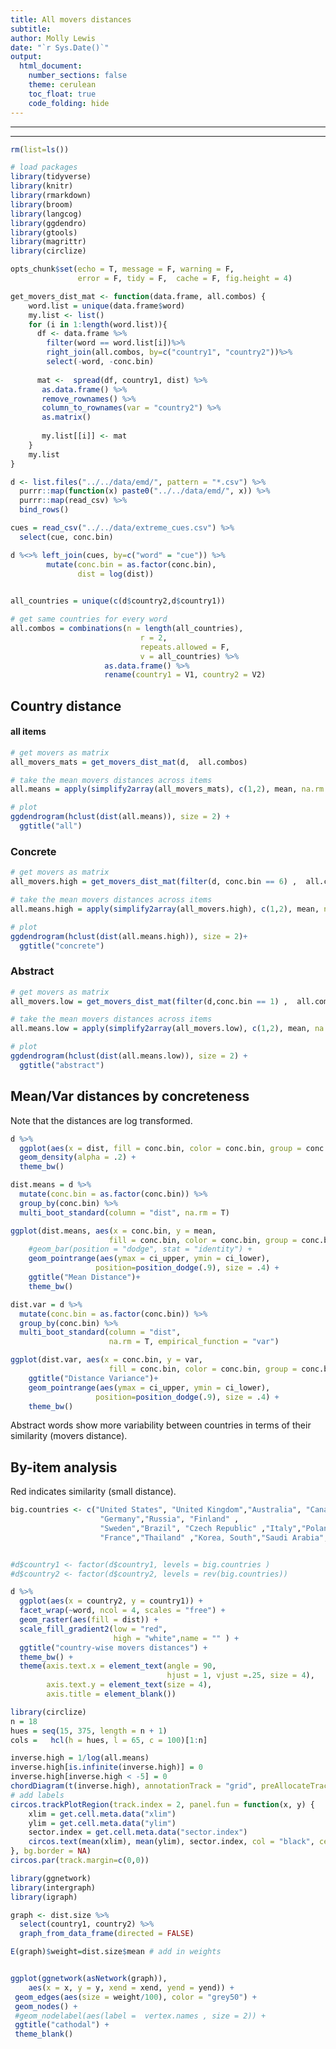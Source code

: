 ```yaml
---
title: All movers distances 
subtitle: 
author: Molly Lewis 
date: "`r Sys.Date()`"
output: 
  html_document:
    number_sections: false
    theme: cerulean
    toc_float: true
    code_folding: hide
---
```

  
******
******

```r
rm(list=ls())

# load packages
library(tidyverse) 
library(knitr)
library(rmarkdown)
library(broom)
library(langcog)
library(ggdendro)
library(gtools)
library(magrittr)
library(circlize)

opts_chunk$set(echo = T, message = F, warning = F, 
               error = F, tidy = F,  cache = F, fig.height = 4)

get_movers_dist_mat <- function(data.frame, all.combos) {
    word.list = unique(data.frame$word)
    my.list <- list()
    for (i in 1:length(word.list)){
      df <- data.frame %>%
        filter(word == word.list[i])%>%
        right_join(all.combos, by=c("country1", "country2"))%>%
        select(-word, -conc.bin)
    
      mat <-  spread(df, country1, dist) %>%
       as.data.frame() %>%
       remove_rownames() %>%
       column_to_rownames(var = "country2") %>%
       as.matrix()
      
       my.list[[i]] <- mat
    }
    my.list
}
```  

```r
d <- list.files("../../data/emd/", pattern = "*.csv") %>%
  purrr::map(function(x) paste0("../../data/emd/", x)) %>% 
  purrr::map(read_csv) %>% 
  bind_rows() 

cues = read_csv("../../data/extreme_cues.csv") %>%
  select(cue, conc.bin) 

d %<>% left_join(cues, by=c("word" = "cue")) %>%
        mutate(conc.bin = as.factor(conc.bin),
               dist = log(dist)) 
        

all_countries = unique(c(d$country2,d$country1))

# get same countries for every word
all.combos = combinations(n = length(all_countries), 
                             r = 2, 
                             repeats.allowed = F, 
                             v = all_countries) %>%
                     as.data.frame() %>%
                     rename(country1 = V1, country2 = V2)
```

## Country distance{.tabset}
#### all items 
```r
# get movers as matrix
all_movers_mats = get_movers_dist_mat(d,  all.combos)

# take the mean movers distances across items
all.means = apply(simplify2array(all_movers_mats), c(1,2), mean, na.rm = T)

# plot
ggdendrogram(hclust(dist(all.means)), size = 2) +
  ggtitle("all")
```

### Concrete
```r
# get movers as matrix
all_movers.high = get_movers_dist_mat(filter(d, conc.bin == 6) ,  all.combos)

# take the mean movers distances across items
all.means.high = apply(simplify2array(all_movers.high), c(1,2), mean, na.rm = T)

# plot
ggdendrogram(hclust(dist(all.means.high)), size = 2)+
  ggtitle("concrete")
```

### Abstract
```r
# get movers as matrix
all_movers.low = get_movers_dist_mat(filter(d,conc.bin == 1) ,  all.combos)

# take the mean movers distances across items
all.means.low = apply(simplify2array(all_movers.low), c(1,2), mean, na.rm = T)

# plot
ggdendrogram(hclust(dist(all.means.low)), size = 2) +
  ggtitle("abstract")
```

## Mean/Var distances by concreteness
Note that the distances are log transformed.
```r
d %>%
  ggplot(aes(x = dist, fill = conc.bin, color = conc.bin, group = conc.bin)) +
  geom_density(alpha = .2) +
  theme_bw()
```

```r
dist.means = d %>%
  mutate(conc.bin = as.factor(conc.bin)) %>%
  group_by(conc.bin) %>%
  multi_boot_standard(column = "dist", na.rm = T)

ggplot(dist.means, aes(x = conc.bin, y = mean,
                      fill = conc.bin, color = conc.bin, group = conc.bin)) +
    #geom_bar(position = "dodge", stat = "identity") +
    geom_pointrange(aes(ymax = ci_upper, ymin = ci_lower), 
                   position=position_dodge(.9), size = .4) +
    ggtitle("Mean Distance")+
    theme_bw() 

dist.var = d %>%
  mutate(conc.bin = as.factor(conc.bin)) %>%
  group_by(conc.bin) %>%
  multi_boot_standard(column = "dist", 
                      na.rm = T, empirical_function = "var")

ggplot(dist.var, aes(x = conc.bin, y = var,
                      fill = conc.bin, color = conc.bin, group = conc.bin)) +
    ggtitle("Distance Variance")+
    geom_pointrange(aes(ymax = ci_upper, ymin = ci_lower), 
                   position=position_dodge(.9), size = .4) +
    theme_bw() 
```

Abstract words show more variability between countries in terms of their similarity (movers distance).

## By-item analysis

Red indicates similarity (small distance).
```r

big.countries <- c("United States", "United Kingdom","Australia", "Canada",
                    "Germany","Russia", "Finland" ,
                    "Sweden","Brazil", "Czech Republic" ,"Italy","Poland","Philippines",
                    "France","Thailand" ,"Korea, South","Saudi Arabia","Hungary") 


#d$country1 <- factor(d$country1, levels = big.countries )
#d$country2 <- factor(d$country2, levels = rev(big.countries))

d %>%
  ggplot(aes(x = country2, y = country1)) +
  facet_wrap(~word, ncol = 4, scales = "free") +
  geom_raster(aes(fill = dist)) +
  scale_fill_gradient2(low = "red", 
                       high = "white",name = "" ) +
  ggtitle("country-wise movers distances") +
  theme_bw() +
  theme(axis.text.x = element_text(angle = 90, 
                                   hjust = 1, vjust =.25, size = 4),
        axis.text.y = element_text(size = 4),
        axis.title = element_blank())

```

```r
library(circlize)
n = 18
hues = seq(15, 375, length = n + 1)
cols =   hcl(h = hues, l = 65, c = 100)[1:n]

inverse.high = 1/log(all.means)
inverse.high[is.infinite(inverse.high)] = 0
inverse.high[inverse.high < -5] = 0
chordDiagram(t(inverse.high), annotationTrack = "grid", preAllocateTracks = 1, grid.col = cols, col = "grey", directional = 0)
# add labels
circos.trackPlotRegion(track.index = 2, panel.fun = function(x, y) {
    xlim = get.cell.meta.data("xlim")
    ylim = get.cell.meta.data("ylim")
    sector.index = get.cell.meta.data("sector.index")
    circos.text(mean(xlim), mean(ylim), sector.index, col = "black", cex = 0.6, facing = "inside", niceFacing = TRUE)
}, bg.border = NA)
circos.par(track.margin=c(0,0)) 
```

```r
library(ggnetwork)
library(intergraph)
library(igraph)

graph <- dist.size %>%
  select(country1, country2) %>%
  graph_from_data_frame(directed = FALSE) 

E(graph)$weight=dist.size$mean # add in weights


ggplot(ggnetwork(asNetwork(graph)), 
    aes(x = x, y = y, xend = xend, yend = yend)) +
 geom_edges(aes(size = weight/100), color = "grey50") +
 geom_nodes() +
 #geom_nodelabel(aes(label =  vertex.names , size = 2)) +
 ggtitle("cathodal") +
 theme_blank()


```



